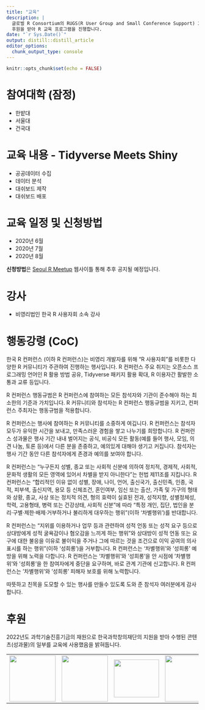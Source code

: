 ```yaml
---
title: "교육"
description: |
  글로벌 R Consortium의 RUGS(R User Group and Small Conference Support) 2022 프로그램 
  후원을 받아 R 교육 프로그램을 진행합니다.
date: "`r Sys.Date()`"
output: distill::distill_article
editor_options: 
  chunk_output_type: console
---
```


```r
knitr::opts_chunk$set(echo = FALSE)
```

# 참여대학 (잠정)

-   한밭대
-   서울대
-   건국대

# 교육 내용 - Tidyverse Meets Shiny

-   공공데이터 수집
-   데이터 분석
-   대쉬보드 제작
-   대쉬보드 배포

# 교육 일정 및 신청방법

-   2020년 6월
-   2020년 7월
-   2020년 8월

**신청방법**은 [Seoul R Meetup](https://www.meetup.com/seoul-r-meetup/) 웹사이틀 통해 추후 공지될 예정입니다.

# 강사

-   비영리법인 한국 R 사용자회 소속 강사

# 행동강령 (CoC)

한국 R 컨퍼런스 (이하 R 컨퍼런스)는 비영리 개발자를 위해 "R 사용자회"를 비롯한 다양한 R 커뮤니티가 주관하여 진행하는 행사입니다. R 컨퍼런스 주요 취지는 오픈소스 프로그래밍 언어인 R 활용 방법 공유, Tidyverse 패키지 활용 확대, R 이용자간 활발한 소통과 교류 등입니다.

R 컨퍼런스 행동규범은 R 컨퍼런스에 참여하는 모든 참석자와 기관이 준수해야 하는 최소한의 기준과 가치입니다. R 커뮤니티와 참석자는 R 컨퍼런스 행동규범을 지키고, 컨퍼런스 주최자는 행동규범을 적용합니다.

R 컨퍼런스는 행사에 참여하는 R 커뮤니티를 소중하게 여깁니다. R 컨퍼런스는 참석자 모두가 유익한 시간을 보내고, 만족스러운 경험을 쌓고 나누기를 희망합니다. R 컨퍼런스 성과물은 행사 기간 내내 벌어지는 공식, 비공식 모든 활동(예를 들어 행사, 모임, 의견 나눔, 토론 등)에서 다른 분을 존중하고, 예의있게 대해야 생기고 커집니다. 참석자는 행사 기간 동안 다른 참석자에게 존경과 예의를 보여야 합니다.

R 컨퍼런스는 "누구든지 성별, 종교 또는 사회적 신분에 의하여 정치적, 경제적, 사회적, 문화적 생활의 모든 영역에 있어서 차별을 받지 아니한다"는 헌법 제11조를 지킵니다. R 컨퍼런스는 "합리적인 이유 없이 성별, 장애, 나이, 언어, 출신국가, 출신민족, 인종, 국적, 피부색, 출신지역, 용모 등 신체조건, 혼인여부, 임신 또는 출산, 가족 및 가구의 형태와 상황, 종교, 사상 또는 정치적 의견, 형의 효력이 실효된 전과, 성적지향, 성별정체성, 학력, 고용형태, 병력 또는 건강상태, 사회적 신분"에 따라 "특정 개인, 집단, 법인을 분리·구별·제한·배제·거부하거나 불리하게 대우하는 행위"(이하 '차별행위')를 반대합니다.

R 컨퍼런스는 "지위를 이용하거나 업무 등과 관련하여 성적 언동 또는 성적 요구 등으로 상대방에게 성적 굴욕감이나 혐오감을 느끼게 하는 행위"와 상대방이 성적 언동 또는 요구에 대한 불응을 이유로 불이익을 주거나 그에 따르는 것을 조건으로 이익 공여의 의사표시를 하는 행위"(이하 '성희롱')을 거부합니다. R 컨퍼런스는 '차별행위'와 '성희롱' 예방을 위해 노력을 다합니다. R 컨퍼런스는 '차별행위'와 '성희롱'을 안 시점에 '차별행위'와 '성희롱'을 한 참여자에게 중단을 요구하며, 바로 관계 기관에 신고합니다. R 컨퍼런스는 '차별행위'와 '성희롱' 피해자 보호를 위해 노력합니다.

따뜻하고 친목을 도모할 수 있는 행사를 만들수 있도록 도와 준 참석자 여러분에게 감사합니다.

# 후원

2022년도 과학기술진흥기금의 재원으로 한국과학창의재단의 지원을 받아 수행된 콘텐츠(성과물)의 일부를 교육에 사용했음을 밝혀둡니다.

|                                                            |                                            |                                                  |                                             |                                             |
|:--------------:|:------------:|:------------:|:------------:|:------------:|
| ![](fig/R_Consortium-logo-vertical-color.png){width="121"} | ![](fig/logo-science-ict.png){width="121"} | ![](fig/logo-kofac.jpg){width="118" height="99"} | ![](fig/logo-daejeon-city.jpg){width="121"} | ![](fig/daejeon-tour-logo.jpg){width="120"} |
